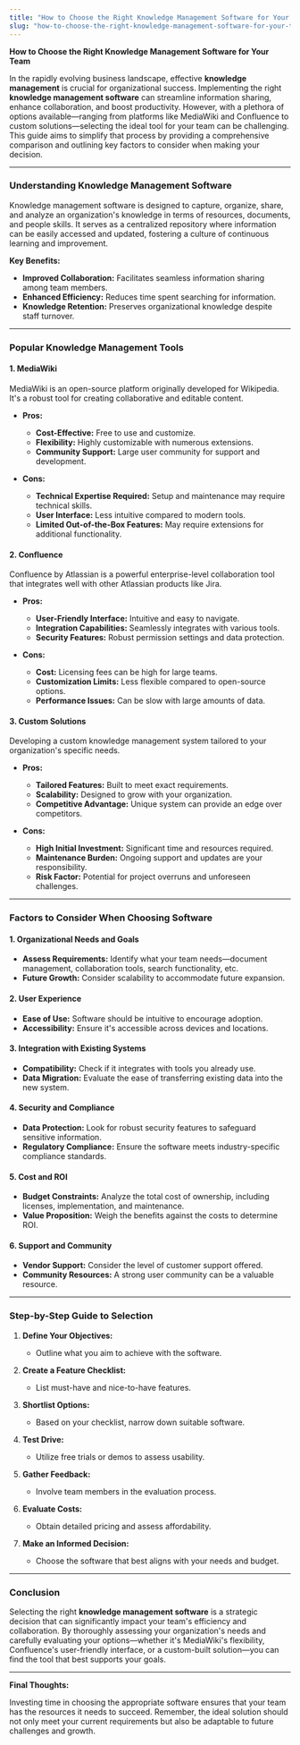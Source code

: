 ```yaml
---
title: "How to Choose the Right Knowledge Management Software for Your Team"
slug: "how-to-choose-the-right-knowledge-management-software-for-your-team"
---
```


**How to Choose the Right Knowledge Management Software for Your Team**

In the rapidly evolving business landscape, effective **knowledge management** is crucial for organizational success. Implementing the right **knowledge management software** can streamline information sharing, enhance collaboration, and boost productivity. However, with a plethora of options available—ranging from platforms like MediaWiki and Confluence to custom solutions—selecting the ideal tool for your team can be challenging. This guide aims to simplify that process by providing a comprehensive comparison and outlining key factors to consider when making your decision.

---

### **Understanding Knowledge Management Software**

Knowledge management software is designed to capture, organize, share, and analyze an organization's knowledge in terms of resources, documents, and people skills. It serves as a centralized repository where information can be easily accessed and updated, fostering a culture of continuous learning and improvement.

**Key Benefits:**

- **Improved Collaboration:** Facilitates seamless information sharing among team members.
- **Enhanced Efficiency:** Reduces time spent searching for information.
- **Knowledge Retention:** Preserves organizational knowledge despite staff turnover.

---

### **Popular Knowledge Management Tools**

#### **1. MediaWiki**

MediaWiki is an open-source platform originally developed for Wikipedia. It's a robust tool for creating collaborative and editable content.

- **Pros:**
  - **Cost-Effective:** Free to use and customize.
  - **Flexibility:** Highly customizable with numerous extensions.
  - **Community Support:** Large user community for support and development.

- **Cons:**
  - **Technical Expertise Required:** Setup and maintenance may require technical skills.
  - **User Interface:** Less intuitive compared to modern tools.
  - **Limited Out-of-the-Box Features:** May require extensions for additional functionality.

#### **2. Confluence**

Confluence by Atlassian is a powerful enterprise-level collaboration tool that integrates well with other Atlassian products like Jira.

- **Pros:**
  - **User-Friendly Interface:** Intuitive and easy to navigate.
  - **Integration Capabilities:** Seamlessly integrates with various tools.
  - **Security Features:** Robust permission settings and data protection.

- **Cons:**
  - **Cost:** Licensing fees can be high for large teams.
  - **Customization Limits:** Less flexible compared to open-source options.
  - **Performance Issues:** Can be slow with large amounts of data.

#### **3. Custom Solutions**

Developing a custom knowledge management system tailored to your organization's specific needs.

- **Pros:**
  - **Tailored Features:** Built to meet exact requirements.
  - **Scalability:** Designed to grow with your organization.
  - **Competitive Advantage:** Unique system can provide an edge over competitors.

- **Cons:**
  - **High Initial Investment:** Significant time and resources required.
  - **Maintenance Burden:** Ongoing support and updates are your responsibility.
  - **Risk Factor:** Potential for project overruns and unforeseen challenges.

---

### **Factors to Consider When Choosing Software**

#### **1. Organizational Needs and Goals**

- **Assess Requirements:** Identify what your team needs—document management, collaboration tools, search functionality, etc.
- **Future Growth:** Consider scalability to accommodate future expansion.

#### **2. User Experience**

- **Ease of Use:** Software should be intuitive to encourage adoption.
- **Accessibility:** Ensure it's accessible across devices and locations.

#### **3. Integration with Existing Systems**

- **Compatibility:** Check if it integrates with tools you already use.
- **Data Migration:** Evaluate the ease of transferring existing data into the new system.

#### **4. Security and Compliance**

- **Data Protection:** Look for robust security features to safeguard sensitive information.
- **Regulatory Compliance:** Ensure the software meets industry-specific compliance standards.

#### **5. Cost and ROI**

- **Budget Constraints:** Analyze the total cost of ownership, including licenses, implementation, and maintenance.
- **Value Proposition:** Weigh the benefits against the costs to determine ROI.

#### **6. Support and Community**

- **Vendor Support:** Consider the level of customer support offered.
- **Community Resources:** A strong user community can be a valuable resource.

---

### **Step-by-Step Guide to Selection**

1. **Define Your Objectives:**

   - Outline what you aim to achieve with the software.

2. **Create a Feature Checklist:**

   - List must-have and nice-to-have features.

3. **Shortlist Options:**

   - Based on your checklist, narrow down suitable software.

4. **Test Drive:**

   - Utilize free trials or demos to assess usability.

5. **Gather Feedback:**

   - Involve team members in the evaluation process.

6. **Evaluate Costs:**

   - Obtain detailed pricing and assess affordability.

7. **Make an Informed Decision:**

   - Choose the software that best aligns with your needs and budget.

---

### **Conclusion**

Selecting the right **knowledge management software** is a strategic decision that can significantly impact your team's efficiency and collaboration. By thoroughly assessing your organization's needs and carefully evaluating your options—whether it's MediaWiki's flexibility, Confluence's user-friendly interface, or a custom-built solution—you can find the tool that best supports your goals.

---

**Final Thoughts:**

Investing time in choosing the appropriate software ensures that your team has the resources it needs to succeed. Remember, the ideal solution should not only meet your current requirements but also be adaptable to future challenges and growth.
